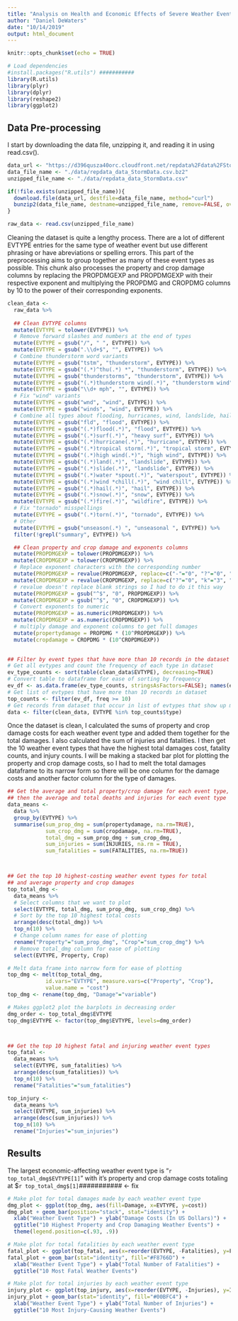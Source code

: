 ```yaml
---
title: "Analysis on Health and Economic Effects of Severe Weather Events"
author: "Daniel DeWaters"
date: "10/14/2019"
output: html_document
---
```


```r
knitr::opts_chunk$set(echo = TRUE)

# Load dependencies
#install.packages("R.utils") ###########
library(R.utils)
library(plyr)
library(dplyr)
library(reshape2)
library(ggplot2)
```


## Data Pre-processing

I start by downloading the data file, unzipping it, and reading it in using read.csv().

```r
data_url <- "https://d396qusza40orc.cloudfront.net/repdata%2Fdata%2FStormData.csv.bz2"
data_file_name <- "./data/repdata_data_StormData.csv.bz2"
unzipped_file_name <- "./data/repdata_data_StormData.csv"

if(!file.exists(unzipped_file_name)){
  download.file(data_url, destfile=data_file_name, method="curl")
  bunzip2(data_file_name, destname=unzipped_file_name, remove=FALSE, overwrite=TRUE)
}

raw_data <- read.csv(unzipped_file_name)
```

Cleaning the dataset is quite a lengthy process. There are a lot of different EVTYPE entries for the same type of weather event but use different phrasing or have abreviations or spelling errors. This part of the preprocessing aims to group together as many of these event types as possible. This chunk also processes the property and crop damage columns by replacing the PROPDMGEXP and PROPDMGEXP with their respective exponent and multiplying the PROPDMG and CROPDMG columns by 10 to the power of their corresponding exponents.

```r
clean_data <- 
  raw_data %>%
  
  ## Clean EVTYPE columns
  mutate(EVTYPE = tolower(EVTYPE)) %>%
  # Remove forward slashes and numbers at the end of types
  mutate(EVTYPE = gsub("/", " ", EVTYPE)) %>%
  mutate(EVTYPE = gsub(".\\d+$", "", EVTYPE)) %>%
  # Combine thunderstorm word variants
  mutate(EVTYPE = gsub("tstm", "thunderstorm", EVTYPE)) %>%
  mutate(EVTYPE = gsub("(.*)^thu(.*) *", "thunderstorm", EVTYPE)) %>%
  mutate(EVTYPE = gsub("thunderstorms", "thunderstorm", EVTYPE)) %>%
  mutate(EVTYPE = gsub("(.*)thunderstorm wind(.*)", "thunderstorm wind", EVTYPE)) %>%
  mutate(EVTYPE = gsub("\\d+ mph", "", EVTYPE)) %>%
  # Fix "wind" variants
  mutate(EVTYPE = gsub("wnd", "wind", EVTYPE)) %>%
  mutate(EVTYPE = gsub("winds", "wind", EVTYPE)) %>%
  # Combine all types about flooding, hurricanes, wind, landslide, hail, snow, and fire
  mutate(EVTYPE = gsub("fld", "flood", EVTYPE)) %>%
  mutate(EVTYPE = gsub("(.*)flood(.*)", "flood", EVTYPE)) %>%
  mutate(EVTYPE = gsub("(.*)surf(.*)", "heavy surf", EVTYPE)) %>%
  mutate(EVTYPE = gsub("(.*)hurricane(.*)", "hurricane", EVTYPE)) %>%
  mutate(EVTYPE = gsub("(.*)tropical storm(.*)", "tropical storm", EVTYPE)) %>%
  mutate(EVTYPE = gsub("(.*)high wind(.*)", "high wind", EVTYPE)) %>%
  mutate(EVTYPE = gsub("(.*)land(.*)", "landslide", EVTYPE)) %>%
  mutate(EVTYPE = gsub("(.*)slide(.*)", "landslide", EVTYPE)) %>%
  mutate(EVTYPE = gsub("(.*)water *spout(.*)", "waterspout", EVTYPE)) %>%
  mutate(EVTYPE = gsub("(.*)wind *chill(.*)", "wind chill", EVTYPE)) %>%
  mutate(EVTYPE = gsub("(.*)hail(.*)", "hail", EVTYPE)) %>%
  mutate(EVTYPE = gsub("(.*)snow(.*)", "snow", EVTYPE)) %>%
  mutate(EVTYPE = gsub("(.*)fire(.*)", "wildfire", EVTYPE)) %>%
  # Fix "tornado" misspellings
  mutate(EVTYPE = gsub("(.*)torn(.*)", "tornado", EVTYPE)) %>%
  # Other
  mutate(EVTYPE = gsub("unseason(.*) ", "unseasonal ", EVTYPE)) %>%
  filter(!grepl("summary", EVTYPE)) %>%

  ## Clean property and crop damage and exponents columns
  mutate(PROPDMGEXP = tolower(PROPDMGEXP)) %>%
  mutate(CROPDMGEXP = tolower(CROPDMGEXP)) %>%
  # Replace exponent characters with the corresponding number
  mutate(PROPDMGEXP = revalue(PROPDMGEXP, replace=c("-"="0", "?"="0", "+"="1", "h"="2", "k"="3", "m"="6", "b"="9"))) %>%
  mutate(CROPDMGEXP = revalue(CROPDMGEXP, replace=c("?"="0", "k"="3", "m"="6", "b"="9"))) %>%
  # revalue doesn't replace blank strings so I had to do it this way
  mutate(PROPDMGEXP = gsub("^$", "0", PROPDMGEXP)) %>%
  mutate(CROPDMGEXP = gsub("^$", "0", CROPDMGEXP)) %>%
  # Convert exponents to numeric
  mutate(PROPDMGEXP = as.numeric(PROPDMGEXP)) %>%
  mutate(CROPDMGEXP = as.numeric(CROPDMGEXP)) %>%
  # multiply damage and exponent columns to get full damages
  mutate(propertydamage = PROPDMG * (10^PROPDMGEXP)) %>%
  mutate(cropdamage = CROPDMG * (10^CROPDMGEXP))
  

## Filter by event types that have more than 10 records in the dataset
# Get all evtypes and count the frequency of each type in dataset
ev_type_counts <- sort(table(clean_data$EVTYPE), decreasing=TRUE)
# Convert table to dataframe for ease of sorting by frequency
ev_df <- as.data.frame(ev_type_counts, stringsAsFactors=FALSE); names(ev_df) <- c("type", "freq")
# Get list of evtypes that have more than 10 records in dataset
top_counts <- filter(ev_df, freq >= 10)
# Get records from dataset that occur in list of evtypes that show up more than 10 times
data <- filter(clean_data, EVTYPE %in% top_counts$type)
```

Once the dataset is clean, I calculated the sums of property and crop damage costs for each weather event type and added them together for the total damages. I also calculated the sum of injuries and fatalities. I then get the 10 weather event types that have the highest total damages cost, fatality counts, and injury counts. I will be making a stacked bar plot for plotting the property and crop damage costs, so I had to melt the total damages dataframe to its narrow form so there will be one column for the damage costs and another factor column for the type of damages. 

```r

## Get the average and total property/crop damage for each event type,
## then the average and total deaths and injuries for each event type
data_means <-
  data %>%
  group_by(EVTYPE) %>%
  summarise(sum_prop_dmg = sum(propertydamage, na.rm=TRUE),
            sum_crop_dmg = sum(cropdamage, na.rm=TRUE),
            total_dmg = sum_prop_dmg + sum_crop_dmg,
            sum_injuries = sum(INJURIES, na.rm = TRUE),
            sum_fatalities = sum(FATALITIES, na.rm=TRUE))



## Get the top 10 highest-costing weather event types for total
## and average property and crop damages
top_total_dmg <-
  data_means %>%
  # Select columns that we want to plot
  select(EVTYPE, total_dmg, sum_prop_dmg, sum_crop_dmg) %>%
  # Sort by the top 10 highest total costs
  arrange(desc(total_dmg)) %>%
  top_n(10) %>%
  # Change column names for ease of plotting
  rename("Property"="sum_prop_dmg", "Crop"="sum_crop_dmg") %>%
  # Remove total_dmg column for ease of plotting
  select(EVTYPE, Property, Crop)

# Melt data frame into narrow form for ease of plotting
top_dmg <- melt(top_total_dmg,
            id.vars="EVTYPE", measure.vars=c("Property", "Crop"),
            value.name = "cost")
top_dmg <- rename(top_dmg, "Damage"="variable")

# Makes ggplot2 plot the barplots in decreasing order
dmg_order <- top_total_dmg$EVTYPE
top_dmg$EVTYPE <- factor(top_dmg$EVTYPE, levels=dmg_order)



## Get the top 10 highest fatal and injuring weather event types
top_fatal <- 
  data_means %>%
  select(EVTYPE, sum_fatalities) %>%
  arrange(desc(sum_fatalities)) %>%
  top_n(10) %>%
  rename("Fatalities"="sum_fatalities")

top_injury <- 
  data_means %>%
  select(EVTYPE, sum_injuries) %>%
  arrange(desc(sum_injuries)) %>%
  top_n(10) %>%
  rename("Injuries"="sum_injuries")
```

## Results

The largest economic-affecting weather event type is "```r top_total_dmg$EVTYPE[1]```" with it's property and crop damage costs totaling at \$```r top_total_dmg$[1]```########### <- fix

```r
# Make plot for total damages made by each weather event type
dmg_plot <- ggplot(top_dmg, aes(fill=Damage, x=EVTYPE, y=cost))
dmg_plot + geom_bar(position="stack", stat="identity") +
  xlab("Weather Event Type") + ylab("Damage Costs (In US Dollars)") +
  ggtitle("10 Highest Property and Crop Damaging Weather Events") +
  theme(legend.position=c(.93, .9))

# Make plot for total fatalities by each weather event type
fatal_plot <- ggplot(top_fatal, aes(x=reorder(EVTYPE, -Fatalities), y=Fatalities))
fatal_plot + geom_bar(stat="identity", fill="#F8766D") +
  xlab("Weather Event Type") + ylab("Total Number of Fatalities") +
  ggtitle("10 Most Fatal Weather Events")

# Make plot for total injuries by each weather event type
injury_plot <- ggplot(top_injury, aes(x=reorder(EVTYPE, -Injuries), y=Injuries))
injury_plot + geom_bar(stat="identity", fill="#00BFC4") +
  xlab("Weather Event Type") + ylab("Total Number of Injuries") +
  ggtitle("10 Most Injury-Causing Weather Events")
```

